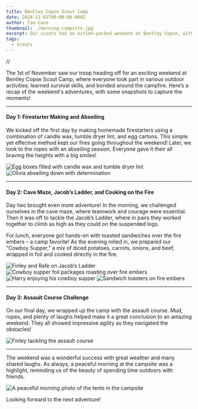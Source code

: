 ```yaml
---
title: Bentley Copse Scout Camp
date: 2024-11-01T00:00:00.000Z
author: Tim Cane
thumbnail: ./morning-campsite.jpg
excerpt: Our scouts had an action-packed weekend at Bentley Copse, with firestarters, abseiling, campfire cooking, and an assault course – an unforgettable adventure for everyone!
tags:
  - Scouts
---
```


//



The 1st of November saw our troop heading off for an exciting weekend at Bentley Copse Scout Camp, where everyone took part in various outdoor activities, learned survival skills, and bonded around the campfire. Here’s a recap of the weekend's adventures, with some snapshots to capture the moments!

---

#### **Day 1: Firestarter Making and Abseiling**

We kicked off the first day by making homemade firestarters using a combination of candle wax, tumble dryer lint, and egg cartons. This simple yet effective method kept our fires going throughout the weekend! Later, we took to the ropes with an abseiling session. Everyone gave it their all braving the heights with a big smiles!  


<div class="flex flex-row gap-1 flex-wrap">
  <Image src={firestarters} alt="Egg boxes filled with candle wax and tumble dryer lint" width={500} />
  <Image src={absailing} alt="Olivia abseiling down with determination" width={500} />
</div>

---

#### **Day 2: Cave Maze, Jacob’s Ladder, and Cooking on the Fire**

Day two brought even more adventure! In the morning, we challenged ourselves in the cave maze, where teamwork and courage were essential. Then it was off to tackle the Jacob’s Ladder, where in pairs they worked together to climb as high as they could on the suspended logs.  

For lunch, everyone got hands-on with toasted sandwiches over the fire embers – a camp favorite! As the evening rolled in, we prepared our “Cowboy Supper,” a mix of diced potatoes, carrots, onions, and beef, wrapped in foil and cooked directly in the fire.

<div class="flex flex-row gap-1 flex-wrap">
  <Image src={jacobsLadder} alt="Finley and Rafe on Jacob’s Ladder" width={400} />
  <Image src={CowboyDinnerFire} alt="Cowboy supper foil packages roasting over fire embers" width={400} />
  <Image src={harryCowboyDinner} alt="Harry enjoying his cowboy supper" width={400} />
  <Image src={sandwichesFire} alt="Sandwich toasters on fire embers" />
</div>

---

#### **Day 3: Assault Course Challenge**

On our final day, we wrapped up the camp with the assault course. Mud, ropes, and plenty of laughs helped make it a great conclusion to an amazing weekend. They all showed impressive agility as they navigated the obstacles!  

  <Image src={assaultCourse} alt="Finley tackling the assault course" width={500} />

---

The weekend was a wonderful success with great weather and many shared laughs. As always, a peaceful morning at the campsite was a highlight, reminding us of the beauty of spending time outdoors with friends.  

  <Image src={morningCampsite} alt="A peaceful morning photo of the tents in the campsite" />

Looking forward to the next adventure!